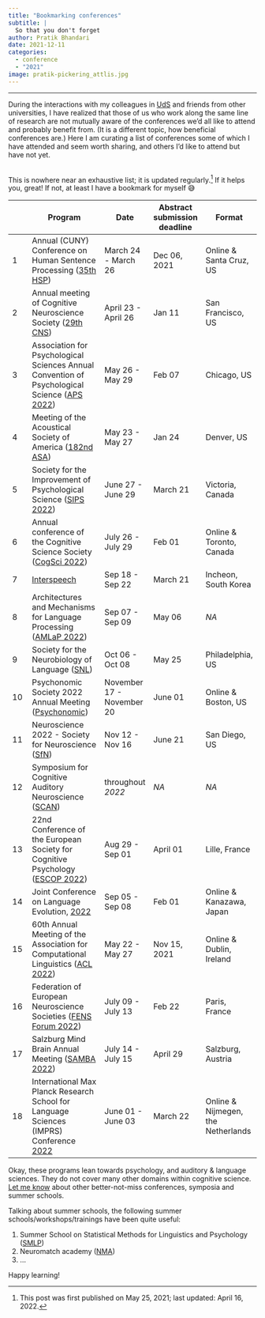 ```yaml
---
title: "Bookmarking conferences"
subtitle: |
  So that you don't forget
author: Pratik Bhandari
date: 2021-12-11
categories:
  - conference
  - "2021"
image: pratik-pickering_attlis.jpg
---
```


<!-- Oh, so some links brought you here. Cool.\ -->

***

During the interactions with my colleagues in [UdS](https://www.uni-saarland.de/en/research/profile/news.html) and friends from other universities, I have realized that those of us who work along the same line of research are not mutually aware of the conferences we'd all like to attend and probably benefit from. (It is a different topic, how beneficial conferences are.) Here I am curating a list of conferences some of which I have attended and seem worth sharing, and others I'd like to attend but have not yet.

<br> This is nowhere near an exhaustive list; it is updated regularly.[^1]
If it helps you, great! If not, at least I have a bookmark for myself <l> 😅 </l>

[^1]: This post was first published on May 25, 2021; last updated: April 16, 2022.



|     | Program                                                                                                                                                                                         | Date                      | Abstract submission deadline | Format                             |
|---------|------------------------------------|---------|---------|---------|
| 1   | Annual (CUNY) Conference on Human Sentence Processing ([35th HSP](https://hsp2022.ucsc.edu/))                                                                                                   | March 24 - March 26       | Dec 06, 2021                 | Online & Santa Cruz, US            |
| 2   | Annual meeting of Cognitive Neuroscience Society ([29th CNS](https://www.cogneurosociety.org/submit_a_poster/))                                                                                 | April 23 - April 26       | Jan 11                       | San Francisco, US                  |
| 3   | Association for Psychological Sciences Annual Convention of Psychological Science ([APS 2022](https://www.psychologicalscience.org/conventions/2022-aps-annual-convention/cfs))                 | May 26 - May 29           | Feb 07                       | Chicago, US                        |
| 4   | Meeting of the Acoustical Society of America ([182nd ASA](https://acousticalsociety.org/asa-meetings/))                                                                                         | May 23 - May 27           | Jan 24                       | Denver, US                         |
| 5   | Society for the Improvement of Psychological Science ([SIPS 2022](https://www.improvingpsych.org/SIPS2022/))                                                                                    | June 27 - June 29         | March 21                     | Victoria, Canada                   |
| 6   | Annual conference of the Cognitive Science Society ([CogSci 2022](https://cognitivesciencesociety.org/submissions/))                                                                            | July 26 - July 29         | Feb 01                       | Online & Toronto, Canada           |
| 7   | [Interspeech](https://interspeech2022.org/index.php/papers/)                                                                                                                                    | Sep 18 - Sep 22           | March 21                     | Incheon, South Korea               |
| 8   | Architectures and Mechanisms for Language Processing ([AMLaP 2022](https://amlap2022.york.ac.uk))                                                                                               | Sep 07 - Sep 09           | May 06                       | *NA*                               |
| 9   | Society for the Neurobiology of Language ([SNL](https://www.neurolang.org/))                                                                                                                    | Oct 06 - Oct 08           | May 25                       | Philadelphia, US                   |
| 10  | Psychonomic Society 2022 Annual Meeting ([Psychonomic](https://www.psychonomic.org/page/2022AnnualMeeting))                                                                                     | November 17 - November 20 | June 01                      | Online & Boston, US                |
| 11  | Neuroscience 2022 - Society for Neuroscience ([SfN](https://www.sfn.org/meetings/neuroscience-2022))                                                                                            | Nov 12 - Nov 16           | June 21                      | San Diego, US                      |
| 12  | Symposium for Cognitive Auditory Neuroscience ([SCAN](https://events.mcs.cmu.edu/scan2021/#:~:text=The%20Symposium%20for%20Cognitive%20Auditory,lively%20gathering%20in%20Pittsburgh%2C%20PA.)) | throughout *2022*         | *NA*                         | *NA*                               |
| 13  | 22nd Conference of the European Society for Cognitive Psychology ([ESCOP 2022](https://escop2022.org/submit-a-symposium-or-an-abstract))                                                        | Aug 29 - Sep 01           | April 01                     | Lille, France                      |
| 14  | Joint Conference on Language Evolution, [2022](https://sites.google.com/view/joint-conf-language-evolution/important-dates?authuser=0)                                                          | Sep 05 - Sep 08           | Feb 01                       | Online & Kanazawa, Japan           |
| 15  | 60th Annual Meeting of the Association for Computational Linguistics ([ACL 2022](https://www.2022.aclweb.org/))                                                                                 | May 22 - May 27           | Nov 15, 2021                 | Online & Dublin, Ireland           |
| 16  | Federation of European Neuroscience Societies ([FENS Forum 2022](https://forum.fens.org/))                                                                                                      | July 09 - July 13         | Feb 22                       | Paris, France                      |
| 17  | Salzburg Mind Brain Annual Meeting ([SAMBA 2022](https://samba.ccns.sbg.ac.at/samba-2022/register-and-submit-abstracts/))                                                                       | July 14 - July 15         | April 29                     | Salzburg, Austria                  |
| 18  | International Max Planck Research School for Language Sciences (IMPRS) Conference [2022](https://www.mpi.nl/imprs-conference)                                                                   | June 01 - June 03         | March 22                     | Online & Nijmegen, the Netherlands |

Okay, these programs lean towards psychology, and auditory & language sciences. They do not cover many other domains within cognitive science. <a href="mailto:pratikbhandarinp+blog@gmail.com?">Let me know</a> about other better-not-miss conferences, symposia and summer schools.<!-- https://direct.mit.edu/opmi/issue # Note this journal. -->

Talking about summer schools, the following summer schools/workshops/trainings have been quite useful:

1.  Summer School on Statistical Methods for Linguistics and Psychology ([SMLP](https://vasishth.github.io/IntroBayesSMLP2021/))
2.  Neuromatch academy ([NMA](https://academy.neuromatch.io))
3.  ...

Happy learning!


